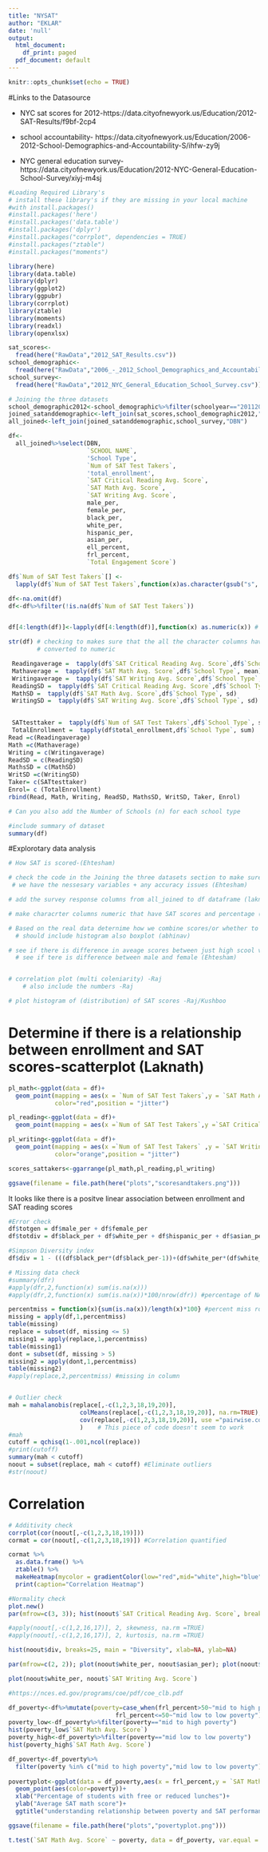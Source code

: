 ```yaml
---
title: "NYSAT"
author: "EKLAR"
date: 'null'
output:
  html_document:
    df_print: paged
  pdf_document: default
---
```


```r
knitr::opts_chunk$set(echo = TRUE)
```

#Links to the Datasource

+ NYC sat scores for 2012-https://data.cityofnewyork.us/Education/2012-SAT-Results/f9bf-2cp4

+ school accountability- https://data.cityofnewyork.us/Education/2006-2012-School-Demographics-and-Accountability-S/ihfw-zy9j

+ NYC general education survey-https://data.cityofnewyork.us/Education/2012-NYC-General-Education-School-Survey/xiyj-m4sj


```r
#Loading Required Library's
# install these library's if they are missing in your local machine
#with install.packages()
#install.packages('here')
#install.packages('data.table')
#install.packages('dplyr')
#install.packages("corrplot", dependencies = TRUE)
#install.packages("ztable")
#install.packages("moments")

library(here) 
library(data.table)
library(dplyr)
library(ggplot2)
library(ggpubr)
library(corrplot)
library(ztable)
library(moments)
library(readxl)
library(openxlsx)
```

```r
sat_scores<-
  fread(here("RawData","2012_SAT_Results.csv"))
school_demographic<-
  fread(here("RawData","2006_-_2012_School_Demographics_and_Accountability_Snapshot.csv"))
school_survey<-
  fread(here("RawData","2012_NYC_General_Education_School_Survey.csv"))
```

```r
# Joining the three datasets
school_demographic2012<-school_demographic%>%filter(schoolyear=="20112012")
joined_satanddemographic<-left_join(sat_scores,school_demographic2012,"DBN")
all_joined<-left_join(joined_satanddemographic,school_survey,"DBN")

df<- 
  all_joined%>%select(DBN,
                      `SCHOOL NAME`,
                      'School Type',
                      `Num of SAT Test Takers`,
                      'total_enrollment',
                      `SAT Critical Reading Avg. Score`,
                      `SAT Math Avg. Score`,
                      `SAT Writing Avg. Score`,
                      male_per,
                      female_per,
                      black_per,
                      white_per,
                      hispanic_per,
                      asian_per,
                      ell_percent,
                      frl_percent,
                      `Total Engagement Score`) 

df$`Num of SAT Test Takers`[] <- 
  lapply(df$`Num of SAT Test Takers`,function(x)as.character(gsub("s", NA, x))) #replacing "s" with NA's

df<-na.omit(df)
df<-df%>%filter(!is.na(df$`Num of SAT Test Takers`))


df[4:length(df)]<-lapply(df[4:length(df)],function(x) as.numeric(x)) # converting 

str(df) # checking to makes sure that the all the character columns have been 
        # converted to numeric

```

```r
 Readingaverage =  tapply(df$`SAT Critical Reading Avg. Score`,df$`School Type`, mean)
 Mathaverage =  tapply(df$`SAT Math Avg. Score`,df$`School Type`, mean)
 Writingaverage =  tapply(df$`SAT Writing Avg. Score`,df$`School Type`, mean)
 ReadingSD =  tapply(df$`SAT Critical Reading Avg. Score`,df$`School Type`, sd)
 MathSD =  tapply(df$`SAT Math Avg. Score`,df$`School Type`, sd)
 WritingSD =  tapply(df$`SAT Writing Avg. Score`,df$`School Type`, sd)

 
 SATtesttaker =  tapply(df$`Num of SAT Test Takers`,df$`School Type`, sum)
 TotalEnrollment =  tapply(df$total_enrollment,df$`School Type`, sum)
Read =c(Readingaverage)
Math =c(Mathaverage)
Writing = c(Writingaverage)
ReadSD = c(ReadingSD)
MathsSD = c(MathSD) 
WritSD =c(WritingSD)
Taker= c(SATtesttaker)
Enrol= c (TotalEnrollment)
rbind(Read, Math, Writing, ReadSD, MathsSD, WritSD, Taker, Enrol)

# Can you also add the Number of Schools (n) for each school type
```




```r
#include summary of dataset 
summary(df)   
```

#Explorotary data analysis

```r
# How SAT is scored-(Ehtesham)

# check the code in the Joining the three datasets section to make sure that 
 # we have the nessesary variables + any accuracy issues (Ehtesham)

# add the survey response columns from all_joined to df dataframe (laknath)

# make characrter columns numeric that have SAT scores and percentage (Abinav)

# Based on the real data deternime how we combine scores/or whether to keep seperate (Abhinav)
  # should include histogram also boxplot (abhinav)

# see if there is difference in aveage scores between just high scool vs those other types
  # see if tere is difference between male and female (Ehtesham)


# correlation plot (multi coleniarity) -Raj
    # also include the numbers -Raj

# plot histogram of (distribution) of SAT scores -Raj/Kushboo

```  




# Determine if there is a relationship between enrollment and SAT scores-scatterplot (Laknath)
```r
pl_math<-ggplot(data = df)+
  geom_point(mapping = aes(x = `Num of SAT Test Takers`,y = `SAT Math Avg. Score`),
             color="red",position = "jitter")

pl_reading<-ggplot(data = df)+
  geom_point(mapping = aes(x =`Num of SAT Test Takers`,y =`SAT Critical Reading Avg. Score`),color="green",position = "jitter")

pl_writing<-ggplot(data = df)+
  geom_point(mapping = aes(x =`Num of SAT Test Takers` ,y = `SAT Writing Avg. Score`),
             color="orange",position = "jitter")

scores_sattakers<-ggarrange(pl_math,pl_reading,pl_writing)

ggsave(filename = file.path(here("plots","scoresandtakers.png")))
```
It looks like there is a positve linear association between enrollment and SAT reading scores

```r
#Error check
df$totgen = df$male_per + df$female_per
df$totdiv = df$black_per + df$white_per + df$hispanic_per + df$asian_per

#Simpson Diversity index
df$div = 1 - (((df$black_per*(df$black_per-1))+(df$white_per*(df$white_per-1))+(df$hispanic_per*(df$hispanic_per-1))+(df$asian_per*(df$asian_per-1)))/9900)

# Missing data check
#summary(dfr)
#apply(dfr,2,function(x) sum(is.na(x)))
#apply(dfr,2,function(x) sum(is.na(x))*100/nrow(dfr)) #percentage of NAs

percentmiss = function(x){sum(is.na(x))/length(x)*100} #percent miss row
missing = apply(df,1,percentmiss)
table(missing)
replace = subset(df, missing <= 5)
missing1 = apply(replace,1,percentmiss)
table(missing1)
dont = subset(df, missing > 5)
missing2 = apply(dont,1,percentmiss)
table(missing2)
#apply(replace,2,percentmiss) #missing in column


# Outlier check
mah = mahalanobis(replace[,-c(1,2,3,18,19,20)],
                    colMeans(replace[,-c(1,2,3,18,19,20)], na.rm=TRUE),
                    cov(replace[,-c(1,2,3,18,19,20)], use ="pairwise.complete.obs")
                    )    # This piece of code doesn't seem to work
#mah
cutoff = qchisq(1-.001,ncol(replace))
#print(cutoff)
summary(mah < cutoff)
noout = subset(replace, mah < cutoff) #Eliminate outliers
#str(noout)
```
# Correlation
```r
# Additivity check
corrplot(cor(noout[,-c(1,2,3,18,19)]))
cormat = cor(noout[,-c(1,2,3,18,19)]) #Correlation quantified

cormat %>%
  as.data.frame() %>%
  ztable() %>% 
  makeHeatmap(mycolor = gradientColor(low="red",mid="white",high="blue")) %>%
  print(caption="Correlation Heatmap")
```

```r
#Normality check
plot.new()
par(mfrow=c(3, 3)); hist(noout$`SAT Critical Reading Avg. Score`, breaks=15, main = "SAT Reading", xlab=NA, ylab=NA); hist(noout$`SAT Math Avg. Score`, breaks=15, main = "SAT Math", xlab=NA, ylab=NA); hist(noout$`SAT Writing Avg. Score`, breaks=15, main = "SAT Writing", xlab=NA, ylab=NA); hist(noout$ell_percent, breaks=15, main = "ELL", xlab=NA, ylab=NA); hist(noout$frl_percent, breaks=15, main = "FRL", xlab=NA, ylab=NA); hist(noout$female_per, breaks=15, main = "Female %", xlab=NA, ylab=NA); hist(noout$white_per, breaks=15, main = "White %", xlab=NA, ylab=NA); hist(noout$black_per, breaks=15, main = "Black %", xlab=NA, ylab=NA); hist(noout$asian_per, breaks=15, main = "Asian %", xlab=NA, ylab=NA)

#apply(noout[,-c(1,2,16,17)], 2, skewness, na.rm =TRUE)
#apply(noout[,-c(1,2,16,17)], 2, kurtosis, na.rm =TRUE)

hist(noout$div, breaks=25, main = "Diversity", xlab=NA, ylab=NA)

par(mfrow=c(2, 2)); plot(noout$white_per, noout$asian_per); plot(noout$white_per, noout$black_per); plot(noout$hispanic_per, noout$black_per); plot(noout$hispanic_per, noout$asian_per)

plot(noout$white_per, noout$`SAT Writing Avg. Score`)

```

```r
#https://nces.ed.gov/programs/coe/pdf/coe_clb.pdf

df_poverty<-df%>%mutate(poverty=case_when(frl_percent>50~"mid to high poverty",
                              frl_percent<=50~"mid low to low poverty"))
poverty_low<-df_poverty%>%filter(poverty=="mid to high poverty")
hist(poverty_low$`SAT Math Avg. Score`)
poverty_high<-df_poverty%>%filter(poverty=="mid low to low poverty")
hist(poverty_high$`SAT Math Avg. Score`)

df_poverty<-df_poverty%>%
  filter(poverty %in% c("mid to high poverty","mid low to low poverty"))
  
povertyplot<-ggplot(data = df_poverty,aes(x = frl_percent,y = `SAT Math Avg. Score`))+
  geom_point(aes(color=poverty))+
  xlab("Percentage of students with free or reduced lunches")+
  ylab("Average SAT math score")+
  ggtitle("understanding relationship between poverty and SAT performance")

ggsave(filename = file.path(here("plots","povertyplot.png")))

t.test(`SAT Math Avg. Score` ~ poverty, data = df_poverty, var.equal = FALSE)

```


```r





















```
```r





















```
```r





















```
```r





















```
